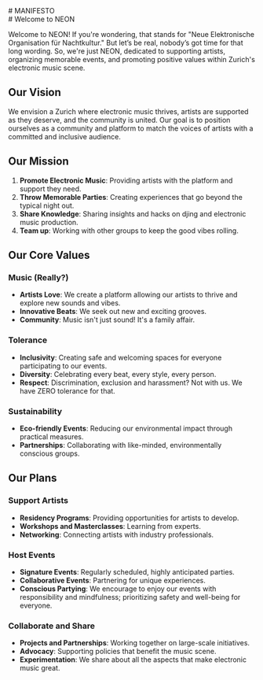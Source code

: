 
<Section sectionClassName="bg-[url('/manifesto.jpg')] bg-cover min-h-[20vh]" className="items-center justify-center" >
# MANIFESTO
</Section>
<Section className="lg:max-w-5xl px-6">
# Welcome to NEON

Welcome to NEON! If you're wondering, that stands for "Neue Elektronische Organisation für Nachtkultur." 
But let’s be real, nobody’s got time for that long wording. So, we're just NEON, dedicated to supporting artists, 
organizing memorable events, and promoting positive values within Zurich's electronic music scene. 

## Our Vision

We envision a Zurich where electronic music thrives, artists are supported as they deserve, and the community is united.
Our goal is to position ourselves as a community and platform to match the voices of artists with a committed and inclusive audience.

## Our Mission

1. **Promote Electronic Music**: Providing artists with the platform and support they need.
2. **Throw Memorable Parties**: Creating experiences that go beyond the typical night out.
3. **Share Knowledge**: Sharing insights and hacks on djing and electronic music production.
4. **Team up**: Working with other groups to keep the good vibes rolling.

## Our Core Values

### Music (Really?)

- **Artists Love**: We create a platform allowing our artists to thrive and explore new sounds and vibes.
- **Innovative Beats**: We seek out new and exciting grooves.
- **Community**: Music isn't just sound! It's a family affair.

### Tolerance

- **Inclusivity**: Creating safe and welcoming spaces for everyone participating to our events.
- **Diversity**: Celebrating every beat, every style, every person.
- **Respect**: Discrimination, exclusion and harassment? Not with us. We have ZERO tolerance for that. 


### Sustainability

- **Eco-friendly Events**: Reducing our environmental impact through practical measures.
- **Partnerships**: Collaborating with like-minded, environmentally conscious groups.

## Our Plans

### Support Artists

- **Residency Programs**: Providing opportunities for artists to develop.
- **Workshops and Masterclasses**: Learning from experts.
- **Networking**: Connecting artists with industry professionals.

### Host Events

- **Signature Events**: Regularly scheduled, highly anticipated parties.
- **Collaborative Events**: Partnering for unique experiences.
- **Conscious Partying**: We encourage to enjoy our events with responsibility and mindfulness; prioritizing safety and well-being for everyone.

### Collaborate and Share

- **Projects and Partnerships**: Working together on large-scale initiatives.
- **Advocacy**: Supporting policies that benefit the music scene.
- **Experimentation**: We share about all the aspects that make electronic music great.
</Section>
